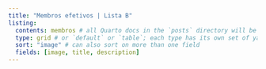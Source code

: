 ```yaml
---
title: "Membros efetivos | Lista B"
listing: 
  contents: membros # all Quarto docs in the `posts` directory will be included on your listing page
  type: grid # or `default` or `table`; each type has its own set of yaml options to include
  sort: "image" # can also sort on more than one field
  fields: [image, title, description]
---
```

